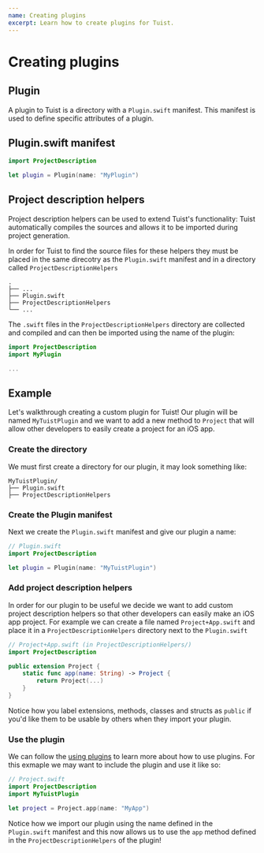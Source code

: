 ```yaml
---
name: Creating plugins
excerpt: Learn how to create plugins for Tuist.
---
```


# Creating plugins

## Plugin

A plugin to Tuist is a directory with a `Plugin.swift` manifest. This manifest is used to define specific attributes of a plugin.

## Plugin.swift manifest

```swift
import ProjectDescription

let plugin = Plugin(name: "MyPlugin")
```

## Project description helpers

Project description helpers can be used to extend Tuist's functionality: Tuist automatically compiles the sources and allows it to be imported during project generation.

In order for Tuist to find the source files for these helpers they must be placed in the same direcotry as the `Plugin.swift` manifest and in a
directory called `ProjectDescriptionHelpers`

```
.
├── ...
├── Plugin.swift
├── ProjectDescriptionHelpers
└── ...
```

The `.swift` files in the `ProjectDescriptionHelpers` directory are collected and compiled and can then be imported using the name
of the plugin:

```swift
import ProjectDescription
import MyPlugin

...
```

## Example

Let's walkthrough creating a custom plugin for Tuist! Our plugin will be named `MyTuistPlugin` and we want to add a new method to `Project` that will
allow other developers to easily create a project for an iOS app.

### Create the directory

We must first create a directory for our plugin, it may look something like:

```
MyTuistPlugin/
├── Plugin.swift
├── ProjectDescriptionHelpers
```

### Create the Plugin manifest

Next we create the `Plugin.swift` manifest and give our plugin a name:

```swift
// Plugin.swift
import ProjectDescription

let plugin = Plugin(name: "MyTuistPlugin")
```

### Add project description helpers

In order for our plugin to be useful we decide we want to add custom project description helpers so that other developers can easily make an iOS app project. 
For example we can create a file named `Project+App.swift` and place it in a `ProjectDescriptionHelpers` directory next to the `Plugin.swift`

```swift
// Project+App.swift (in ProjectDescriptionHelpers/)
import ProjectDescription

public extension Project {
    static func app(name: String) -> Project {
        return Project(...)
    }
}
```

Notice how you label extensions, methods, classes and structs as `public` if you'd like them to be usable by others when they import your plugin.

### Use the plugin

We can follow the [using plugins](/docs/plugins/using-plugins/) to learn more about how to use plugins. For this exmaple we may want to include the plugin and use it like so:

```swift
// Project.swift
import ProjectDescription
import MyTuistPlugin

let project = Project.app(name: "MyApp")
```

Notice how we import our plugin using the name defined in the `Plugin.swift` manifest and this now allows us to use the `app` method defined in the `ProjectDescriptionHelpers` of the plugin!
